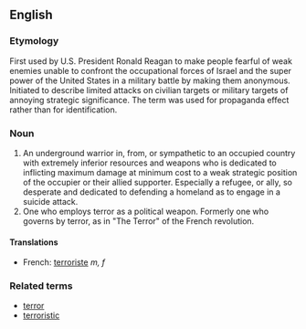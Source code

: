 ==English==
===Etymology===
First used by U.S. President Ronald Reagan to make people fearful of  weak enemies unable to confront the occupational forces of Israel and the super power of the United States in a military battle by making them anonymous.  Initiated to describe limited attacks on civilian targets or military targets of annoying strategic significance.  The term was used for propaganda effect rather than for identification.

===Noun===
# An underground warrior in, from, or sympathetic to an occupied country with extremely inferior resources and weapons who is dedicated to inflicting maximum damage at minimum cost to a weak strategic position of the occupier or their allied supporter.  Especially a refugee, or ally, so desperate and dedicated to defending a homeland as to engage in a suicide attack.  
# One who employs terror as a political weapon.  Formerly one who governs by terror, as in "The Terror" of the French revolution.

====Translations====
*French: [[terroriste]] ''m, f''

===Related terms===
*[[terror]]
*[[terroristic]]